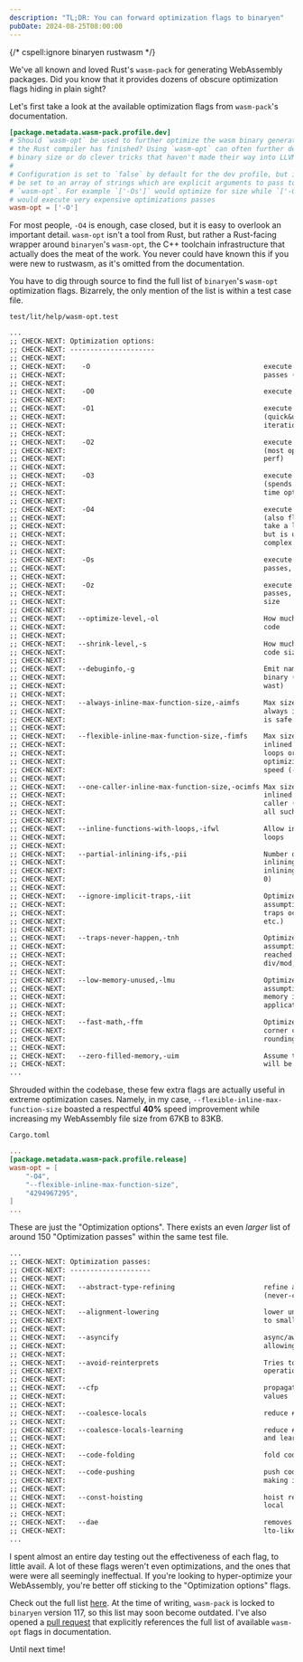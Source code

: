 ```yaml
---
description: "TL;DR: You can forward optimization flags to binaryen"
pubDate: 2024-08-25T08:00:00
---
```

{/* cspell:ignore binaryen rustwasm */}

We've all known and loved Rust's `wasm-pack` for generating WebAssembly packages. Did you know that it provides dozens of obscure optimization flags hiding in plain sight?

Let's first take a look at the available optimization flags from `wasm-pack`'s documentation.

```toml
[package.metadata.wasm-pack.profile.dev]
# Should `wasm-opt` be used to further optimize the wasm binary generated after
# the Rust compiler has finished? Using `wasm-opt` can often further decrease
# binary size or do clever tricks that haven't made their way into LLVM yet.
#
# Configuration is set to `false` by default for the dev profile, but it can
# be set to an array of strings which are explicit arguments to pass to
# `wasm-opt`. For example `['-Os']` would optimize for size while `['-O4']`
# would execute very expensive optimizations passes
wasm-opt = ['-O']
```

For most people, `-O4` is enough, case closed, but it is easy to overlook an important detail. `wasm-opt` isn't a tool from Rust, but rather a Rust-facing wrapper around `binaryen`'s `wasm-opt`, the C++ toolchain infrastructure that actually does the meat of the work. You never could have known this if you were new to rustwasm, as it's omitted from the documentation.

You have to dig through source to find the full list of `binaryen`'s `wasm-opt` optimization flags. Bizarrely, the only mention of the list is within a test case file.

`test/lit/help/wasm-opt.test`

```txt
...
;; CHECK-NEXT: Optimization options:
;; CHECK-NEXT: ---------------------
;; CHECK-NEXT:
;; CHECK-NEXT:    -O                                           execute default optimization
;; CHECK-NEXT:                                                 passes (equivalent to -Os)
;; CHECK-NEXT:
;; CHECK-NEXT:    -O0                                          execute no optimization passes
;; CHECK-NEXT:
;; CHECK-NEXT:    -O1                                          execute -O1 optimization passes
;; CHECK-NEXT:                                                 (quick&useful opts, useful for
;; CHECK-NEXT:                                                 iteration builds)
;; CHECK-NEXT:
;; CHECK-NEXT:    -O2                                          execute -O2 optimization passes
;; CHECK-NEXT:                                                 (most opts, generally gets most
;; CHECK-NEXT:                                                 perf)
;; CHECK-NEXT:
;; CHECK-NEXT:    -O3                                          execute -O3 optimization passes
;; CHECK-NEXT:                                                 (spends potentially a lot of
;; CHECK-NEXT:                                                 time optimizing)
;; CHECK-NEXT:
;; CHECK-NEXT:    -O4                                          execute -O4 optimization passes
;; CHECK-NEXT:                                                 (also flatten the IR, which can
;; CHECK-NEXT:                                                 take a lot more time and memory,
;; CHECK-NEXT:                                                 but is useful on more nested /
;; CHECK-NEXT:                                                 complex / less-optimized input)
;; CHECK-NEXT:
;; CHECK-NEXT:    -Os                                          execute default optimization
;; CHECK-NEXT:                                                 passes, focusing on code size
;; CHECK-NEXT:
;; CHECK-NEXT:    -Oz                                          execute default optimization
;; CHECK-NEXT:                                                 passes, super-focusing on code
;; CHECK-NEXT:                                                 size
;; CHECK-NEXT:
;; CHECK-NEXT:   --optimize-level,-ol                          How much to focus on optimizing
;; CHECK-NEXT:                                                 code
;; CHECK-NEXT:
;; CHECK-NEXT:   --shrink-level,-s                             How much to focus on shrinking
;; CHECK-NEXT:                                                 code size
;; CHECK-NEXT:
;; CHECK-NEXT:   --debuginfo,-g                                Emit names section in wasm
;; CHECK-NEXT:                                                 binary (or full debuginfo in
;; CHECK-NEXT:                                                 wast)
;; CHECK-NEXT:
;; CHECK-NEXT:   --always-inline-max-function-size,-aimfs      Max size of functions that are
;; CHECK-NEXT:                                                 always inlined (default 2, which
;; CHECK-NEXT:                                                 is safe for use with -Os builds)
;; CHECK-NEXT:
;; CHECK-NEXT:   --flexible-inline-max-function-size,-fimfs    Max size of functions that are
;; CHECK-NEXT:                                                 inlined when lightweight (no
;; CHECK-NEXT:                                                 loops or function calls) when
;; CHECK-NEXT:                                                 optimizing aggressively for
;; CHECK-NEXT:                                                 speed (-O3). Default: 20
;; CHECK-NEXT:
;; CHECK-NEXT:   --one-caller-inline-max-function-size,-ocimfs Max size of functions that are
;; CHECK-NEXT:                                                 inlined when there is only one
;; CHECK-NEXT:                                                 caller (default -1, which means
;; CHECK-NEXT:                                                 all such functions are inlined)
;; CHECK-NEXT:
;; CHECK-NEXT:   --inline-functions-with-loops,-ifwl           Allow inlining functions with
;; CHECK-NEXT:                                                 loops
;; CHECK-NEXT:
;; CHECK-NEXT:   --partial-inlining-ifs,-pii                   Number of ifs allowed in partial
;; CHECK-NEXT:                                                 inlining (zero means partial
;; CHECK-NEXT:                                                 inlining is disabled) (default:
;; CHECK-NEXT:                                                 0)
;; CHECK-NEXT:
;; CHECK-NEXT:   --ignore-implicit-traps,-iit                  Optimize under the helpful
;; CHECK-NEXT:                                                 assumption that no surprising
;; CHECK-NEXT:                                                 traps occur (from load, div/mod,
;; CHECK-NEXT:                                                 etc.)
;; CHECK-NEXT:
;; CHECK-NEXT:   --traps-never-happen,-tnh                     Optimize under the helpful
;; CHECK-NEXT:                                                 assumption that no trap is
;; CHECK-NEXT:                                                 reached at runtime (from load,
;; CHECK-NEXT:                                                 div/mod, etc.)
;; CHECK-NEXT:
;; CHECK-NEXT:   --low-memory-unused,-lmu                      Optimize under the helpful
;; CHECK-NEXT:                                                 assumption that the low 1K of
;; CHECK-NEXT:                                                 memory is not used by the
;; CHECK-NEXT:                                                 application
;; CHECK-NEXT:
;; CHECK-NEXT:   --fast-math,-ffm                              Optimize floats without handling
;; CHECK-NEXT:                                                 corner cases of NaNs and
;; CHECK-NEXT:                                                 rounding
;; CHECK-NEXT:
;; CHECK-NEXT:   --zero-filled-memory,-uim                     Assume that an imported memory
;; CHECK-NEXT:                                                 will be zero-initialized
...
```

Shrouded within the codebase, these few extra flags are actually useful in extreme optimization cases. Namely, in my case, `--flexible-inline-max-function-size` boasted a respectful **40%** speed improvement while increasing my WebAssembly file size from 67KB to 83KB.

`Cargo.toml`

```toml
...
[package.metadata.wasm-pack.profile.release]
wasm-opt = [
    "-O4",
    "--flexible-inline-max-function-size",
    "4294967295",
]
...
```

These are just the "Optimization options". There exists an even *larger* list of around 150 "Optimization passes" within the same test file.

```txt
...
;; CHECK-NEXT: Optimization passes:
;; CHECK-NEXT: --------------------
;; CHECK-NEXT:
;; CHECK-NEXT:   --abstract-type-refining                      refine and merge abstract
;; CHECK-NEXT:                                                 (never-created) types
;; CHECK-NEXT:
;; CHECK-NEXT:   --alignment-lowering                          lower unaligned loads and stores
;; CHECK-NEXT:                                                 to smaller aligned ones
;; CHECK-NEXT:
;; CHECK-NEXT:   --asyncify                                    async/await style transform,
;; CHECK-NEXT:                                                 allowing pausing and resuming
;; CHECK-NEXT:
;; CHECK-NEXT:   --avoid-reinterprets                          Tries to avoid reinterpret
;; CHECK-NEXT:                                                 operations via more loads
;; CHECK-NEXT:
;; CHECK-NEXT:   --cfp                                         propagate constant struct field
;; CHECK-NEXT:                                                 values
;; CHECK-NEXT:
;; CHECK-NEXT:   --coalesce-locals                             reduce # of locals by coalescing
;; CHECK-NEXT:
;; CHECK-NEXT:   --coalesce-locals-learning                    reduce # of locals by coalescing
;; CHECK-NEXT:                                                 and learning
;; CHECK-NEXT:
;; CHECK-NEXT:   --code-folding                                fold code, merging duplicates
;; CHECK-NEXT:
;; CHECK-NEXT:   --code-pushing                                push code forward, potentially
;; CHECK-NEXT:                                                 making it not always execute
;; CHECK-NEXT:
;; CHECK-NEXT:   --const-hoisting                              hoist repeated constants to a
;; CHECK-NEXT:                                                 local
;; CHECK-NEXT:
;; CHECK-NEXT:   --dae                                         removes arguments to calls in an
;; CHECK-NEXT:                                                 lto-like manner
...
```

I spent almost an entire day testing out the effectiveness of each flag, to little avail. A lot of these flags weren't even optimizations, and the ones that were were all seemingly ineffectual. If you're looking to hyper-optimize your WebAssembly, you're better off sticking to the "Optimization options" flags.

Check out the full list [here](https://github.com/WebAssembly/binaryen/blob/version_117/test/lit/help/wasm-opt.test). At the time of writing, `wasm-pack` is locked to `binaryen` version 117, so this list may soon become outdated. I've also opened a [pull request](https://github.com/rustwasm/wasm-pack/pull/1423) that explicitly references the full list of available `wasm-opt` flags in documentation.

Until next time!
